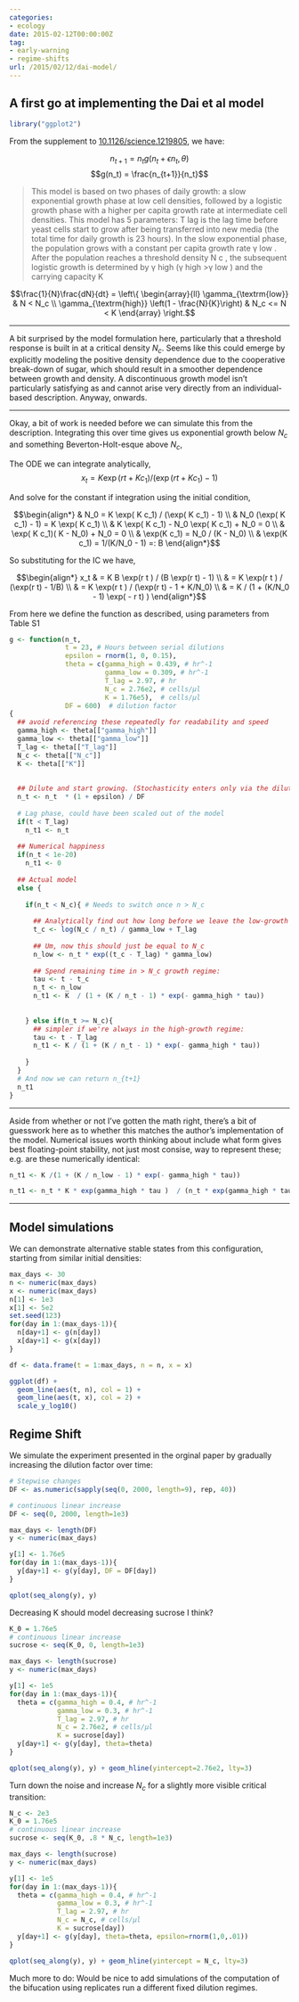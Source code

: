 ```yaml
---
categories:
- ecology
date: 2015-02-12T00:00:00Z
tag:
- early-warning
- regime-shifts
url: /2015/02/12/dai-model/
---
```


## A first go at implementing the Dai et al model

```r
library("ggplot2")
```

From  the supplement to [10.1126/science.1219805](http://doi.org/10.1126/science.1219805), we have:

$$n_{t+1} = n_t g(n_t + \epsilon n_t, \theta)$$
$$g(n_t) = \frac{n_{t+1}}{n_t}$$



> This model is based on two phases of daily growth: a slow exponential growth phase at low cell densities, followed by a logistic growth phase with a higher per capita growth rate at intermediate cell densities. This model has 5 parameters: T lag is the lag time before yeast cells start to grow after being transferred into new media (the total time for daily growth is 23 hours). In the slow exponential phase, the population grows with a constant per capita growth rate γ low . After the population reaches a threshold density N c , the subsequent logistic growth is determined by γ high (γ high >γ low ) and the carrying capacity K

$$\frac{1}{N}\frac{dN}{dt} = 
    \left\{
      \begin{array}{ll}
        \gamma_{\textrm{low}} & N < N_c \\
        \gamma_{\textrm{high}} \left(1 - \frac{N}{K}\right) &  N_c <= N < K 
      \end{array}
    \right.$$

---------

A bit surprised by the model formulation here, particularly that a threshold response is built in at a critical density $N_c$.  Seems like this could emerge by explicitly modeling the positive density dependence due to the cooperative break-down of sugar, which should result in a smoother dependence between growth and density. A discontinuous growth model isn't particularly satisfying as and cannot arise very directly from an individual-based description.  Anyway, onwards.

---------

Okay, a bit of work is needed before we can simulate this from the description. Integrating this over time gives us exponential growth below $N_c$ and something Beverton-Holt-esque above $N_c$,

The ODE we can integrate analytically,
$$x_t = K \exp(r t + K c_1) / (\exp(r t + K c_1) - 1)$$ 

And solve for the constant if integration using the initial condition,

$$\begin{align*} 
& N_0 =  K \exp( K c_1) / (\exp( K c_1) - 1) \\
& N_0 (\exp( K c_1) - 1) =  K \exp( K c_1) \\
& K \exp( K c_1) - N_0 \exp( K c_1) + N_0 = 0 \\
& \exp( K c_1)( K  - N_0) + N_0 = 0 \\
& \exp(K c_1) = N_0 / (K - N_0) \\
& \exp(K c_1) = 1/(K/N_0 - 1) =: B
\end{align*}$$

So substituting for the IC we have,

$$\begin{align*} 
x_t & = K B \exp(r t )  / (B \exp(r t) - 1) \\
    & = K \exp(r t )  / (\exp(r t) - 1/B)  \\
    &  = K \exp(r t )  / (\exp(r t) - 1 + K/N_0) \\
    &  = K / (1 +   (K/N_0 - 1) \exp( - r t) ) 
\end{align*}$$


From here we define the function as described, using parameters from Table S1

```r
g <- function(n_t, 
              t = 23, # Hours between serial dilutions
              epsilon = rnorm(1, 0, 0.15), 
              theta = c(gamma_high = 0.439, # hr^-1
                        gamma_low = 0.309, # hr^-1
                        T_lag = 2.97, # hr
                        N_c = 2.76e2, # cells/μl
                        K = 1.76e5),  # cells/μl
              DF = 600)  # dilution factor
{
  ## avoid referencing these repeatedly for readability and speed
  gamma_high <- theta[["gamma_high"]]
  gamma_low <- theta[["gamma_low"]]
  T_lag <- theta[["T_lag"]]
  N_c <- theta[["N_c"]]
  K <- theta[["K"]]
  
  
  ## Dilute and start growing. (Stochasticity enters only via the dilution process)
  n_t <- n_t  * (1 + epsilon) / DF
  
  # Lag phase, could have been scaled out of the model
  if(t < T_lag)
    n_t1 <- n_t
  
  ## Numerical happiness
  if(n_t < 1e-20)
    n_t1 <- 0
  
  ## Actual model
  else {
    
    if(n_t < N_c){ # Needs to switch once n > N_c
      
      ## Analytically find out how long before we leave the low-growth regime
      t_c <- log(N_c / n_t) / gamma_low + T_lag
      
      ## Um, now this should just be equal to N_c
      n_low <- n_t * exp((t_c - T_lag) * gamma_low) 
      
      ## Spend remaining time in > N_c growth regime:      
      tau <- t - t_c        
      n_t <- n_low
      n_t1 <- K  / (1 + (K / n_t - 1) * exp(- gamma_high * tau))
    
      
    } else if(n_t >= N_c){
      ## simpler if we're always in the high-growth regime:
      tau <- t - T_lag
      n_t1 <- K / (1 + (K / n_t - 1) * exp(- gamma_high * tau))
      
    }
  }
  # And now we can return n_{t+1}
  n_t1
}
```



-----




Aside from whether or not I've gotten the math right, there's a bit of guesswork here as to whether this matches the author's implementation of the model.  Numerical issues worth thinking about include what form gives best floating-point stability, not just most consise, way to represent these; e.g. are these numerically identical:

```r
n_t1 <- K /(1 + (K / n_low - 1) * exp(- gamma_high * tau))
```

```r
n_t1 <- n_t * K * exp(gamma_high * tau )  / (n_t * exp(gamma_high * tau) - n_t + K)
```




----

## Model simulations

We can demonstrate alternative stable states from this configuration, starting from similar initial densities:


```r
max_days <- 30
n <- numeric(max_days)
x <- numeric(max_days)
n[1] <- 1e3
x[1] <- 5e2
set.seed(123)
for(day in 1:(max_days-1)){
  n[day+1] <- g(n[day])
  x[day+1] <- g(x[day])
}

df <- data.frame(t = 1:max_days, n = n, x = x)

ggplot(df) + 
  geom_line(aes(t, n), col = 1) + 
  geom_line(aes(t, x), col = 2) +
  scale_y_log10()
```


## Regime Shift

We simulate the experiment presented in the orginal paper by gradually increasing the dilution factor over time:


```r
# Stepwise changes
DF <- as.numeric(sapply(seq(0, 2000, length=9), rep, 40))

# continuous linear increase
DF <- seq(0, 2000, length=1e3)

max_days <- length(DF)
y <- numeric(max_days)

y[1] <- 1.76e5
for(day in 1:(max_days-1)){
  y[day+1] <- g(y[day], DF = DF[day])
}

qplot(seq_along(y), y)
```

Decreasing K should model decreasing sucrose I think? 

```r
K_0 = 1.76e5
# continuous linear increase
sucrose <- seq(K_0, 0, length=1e3)

max_days <- length(sucrose)
y <- numeric(max_days)

y[1] <- 1e5
for(day in 1:(max_days-1)){
  theta = c(gamma_high = 0.4, # hr^-1
            gamma_low = 0.3, # hr^-1
            T_lag = 2.97, # hr
            N_c = 2.76e2, # cells/μl
            K = sucrose[day])
  y[day+1] <- g(y[day], theta=theta)
}

qplot(seq_along(y), y) + geom_hline(yintercept=2.76e2, lty=3)

```


Turn down the noise and increase $N_c$ for a slightly more visible critical transition:


```r
N_c <- 2e3
K_0 = 1.76e5
# continuous linear increase
sucrose <- seq(K_0, .8 * N_c, length=1e3)

max_days <- length(sucrose)
y <- numeric(max_days)

y[1] <- 1e5
for(day in 1:(max_days-1)){
  theta = c(gamma_high = 0.4, # hr^-1
            gamma_low = 0.3, # hr^-1
            T_lag = 2.97, # hr
            N_c = N_c, # cells/μl
            K = sucrose[day])
  y[day+1] <- g(y[day], theta=theta, epsilon=rnorm(1,0,.01))
}

qplot(seq_along(y), y) + geom_hline(yintercept = N_c, lty=3)

```



Much more to do: Would be nice to add simulations of the computation of the bifucation using replicates run a different fixed dilution regimes.


